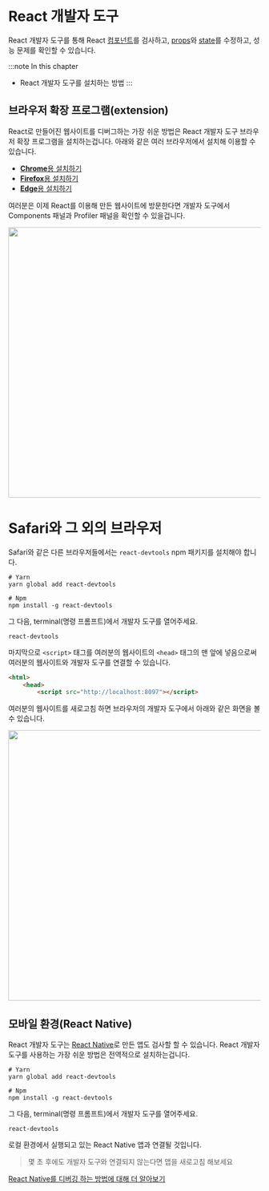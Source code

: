 # React 개발자 도구

React 개발자 도구를 통해 React [컴포넌트](https://beta.reactjs.org/learn/your-first-component)를 검사하고, [props](https://beta.reactjs.org/learn/passing-props-to-a-component)와 [state](https://beta.reactjs.org/learn/state-a-components-memory)를 수정하고, 성능 문제를 확인할 수 있습니다.

:::note In this chapter

- React 개발자 도구를 설치하는 방법
:::

## 브라우저 확장 프로그램(extension)
React로 만들어진 웹사이트를 디버그하는 가장 쉬운 방법은 React 개발자 도구 브라우저 확장 프로그램을 설치하는겁니다. 아래와 같은 여러 브라우저에서 설치해 이용할 수 있습니다.
- [**Chrome**용 설치하기](https://chrome.google.com/webstore/detail/react-developer-tools/fmkadmapgofadopljbjfkapdkoienihi?hl=en)
- [**Firefox**용 설치하기](https://addons.mozilla.org/en-US/firefox/addon/react-devtools/)
- [**Edge**용 설치하기](https://microsoftedge.microsoft.com/addons/detail/react-developer-tools/gpphkfbcpidddadnkolkpfckpihlkkil)

여러분은 이제 React를 이용해 만든 웹사이트에 방문한다면 개발자 도구에서 Components 패널과 Profiler 패널을 확인할 수 있을겁니다.

<img src="https://beta.reactjs.org/images/docs/react-devtools-extension.png" width="540" />


# Safari와 그 외의 브라우저
Safari와 같은 다른 브라우저들에서는 `react-devtools` npm 패키지를 설치해야 합니다.
```shell
# Yarn
yarn global add react-devtools

# Npm
npm install -g react-devtools
```
그 다음, terminal(명령 프롬프트)에서 개발자 도구를 열어주세요.
```shell
react-devtools
```
마지막으로 `<script>` 태그를 여러분의 웹사이트의 `<head>` 태그의 맨 앞에 넣음으로써 여러분의 웹사이트와 개발자 도구를 연결할 수 있습니다.

```html
<html>
    <head>
        <script src="http://localhost:8097"></script>
```
여러분의 웹사이트를 새로고침 하면 브라우저의 개발자 도구에서 아래와 같은 화면을 볼 수 있습니다.

<img src="https://beta.reactjs.org/images/docs/react-devtools-standalone.png" width="540" />

## 모바일 환경(React Native)
React 개발자 도구는 [React Native](https://reactnative.dev/)로 만든 앱도 검사할 할 수 있습니다.
React 개발자 도구를 사용하는 가장 쉬운 방법은 전역적으로 설치하는겁니다.
```shell
# Yarn
yarn global add react-devtools

# Npm
npm install -g react-devtools
```
그 다음, terminal(명령 프롬프트)에서 개발자 도구를 열어주세요.
```shell
react-devtools
```
로컬 환경에서 실행되고 있는 React Native 앱과 연결될 것입니다.

> 몇 초 후에도 개발자 도구와 연결되지 않는다면 앱을 새로고침 해보세요

[React Native를 디버깅 하는 방법에 대해 더 알아보기](https://reactnative.dev/docs/debugging)
